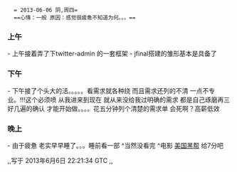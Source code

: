 
   = 2013-06-06 阴,周四=
   ==心情：一般 原因：感觉很疲惫不知道为何。。。==

=== 上午 ===
- 上午接着弄了下twitter-admin 的一套框架
- jfinal搭建的雏形基本是具备了
===下午===
- 下午接了个头大的活。。。。。看需求就各种绕 而且需求还列的不清 一点不专业。!!!这个必须喷 从我进来到现在 就从来没给我过明确的需求  都是自己琢磨再三 好几遍的确认 才能开始做。。。。花五分钟列个清楚的需求单 会死啊？高薪低效
===晚上===
- 由于疲惫 老实早早睡了。。。睡前看一部 ^当然没看完 ^电影 [[美国黑帮]] 给7分吧

,,写于 2013年6月6日 22:21:34 GTC ,,
